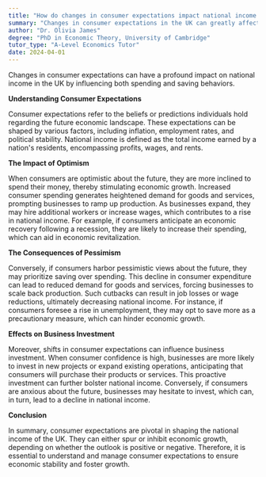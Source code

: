 ```yaml
---
title: "How do changes in consumer expectations impact national income in the UK?"
summary: "Changes in consumer expectations in the UK can greatly affect national income by altering spending and saving behaviors, leading to shifts in economic activity and overall financial health."
author: "Dr. Olivia James"
degree: "PhD in Economic Theory, University of Cambridge"
tutor_type: "A-Level Economics Tutor"
date: 2024-04-01
---
```


Changes in consumer expectations can have a profound impact on national income in the UK by influencing both spending and saving behaviors.

**Understanding Consumer Expectations**

Consumer expectations refer to the beliefs or predictions individuals hold regarding the future economic landscape. These expectations can be shaped by various factors, including inflation, employment rates, and political stability. National income is defined as the total income earned by a nation's residents, encompassing profits, wages, and rents.

**The Impact of Optimism**

When consumers are optimistic about the future, they are more inclined to spend their money, thereby stimulating economic growth. Increased consumer spending generates heightened demand for goods and services, prompting businesses to ramp up production. As businesses expand, they may hire additional workers or increase wages, which contributes to a rise in national income. For example, if consumers anticipate an economic recovery following a recession, they are likely to increase their spending, which can aid in economic revitalization.

**The Consequences of Pessimism**

Conversely, if consumers harbor pessimistic views about the future, they may prioritize saving over spending. This decline in consumer expenditure can lead to reduced demand for goods and services, forcing businesses to scale back production. Such cutbacks can result in job losses or wage reductions, ultimately decreasing national income. For instance, if consumers foresee a rise in unemployment, they may opt to save more as a precautionary measure, which can hinder economic growth.

**Effects on Business Investment**

Moreover, shifts in consumer expectations can influence business investment. When consumer confidence is high, businesses are more likely to invest in new projects or expand existing operations, anticipating that consumers will purchase their products or services. This proactive investment can further bolster national income. Conversely, if consumers are anxious about the future, businesses may hesitate to invest, which can, in turn, lead to a decline in national income.

**Conclusion**

In summary, consumer expectations are pivotal in shaping the national income of the UK. They can either spur or inhibit economic growth, depending on whether the outlook is positive or negative. Therefore, it is essential to understand and manage consumer expectations to ensure economic stability and foster growth.
    